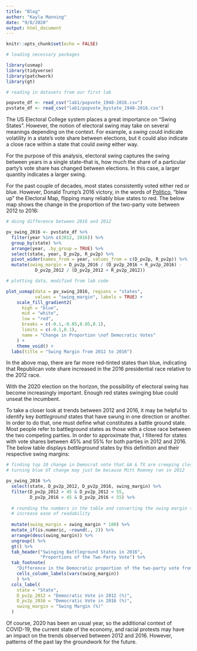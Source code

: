 ```yaml
---
title: "Blog"
author: "Kayla Manning"
date: "9/8/2020"
output: html_document
---
```


```r
knitr::opts_chunk$set(echo = FALSE)

# loading necessary packages

library(usmap)
library(tidyverse)
library(patchwork)
library(gt)

```


```r

# reading in datasets from our first lab

popvote_df <- read_csv("lab1/popvote_1948-2016.csv")
pvstate_df <- read_csv("lab1/popvote_bystate_1948-2016.csv")

```

The US Electoral College system places a great importance on "Swing States". However, the notion of electoral swing may take on several meanings depending on the context. For example, a *swing* could indicate volatility in a state's vote share between elections, but it could also indicate a close race within a state that could *swing* either way. 

For the purpose of this analysis, electoral swing captures the swing between years in a single state--that is, how much the share of a particular party's vote share has changed between elections. In this case, a larger quantity indicates a larger swing.

For the past couple of decades, most states consistently voted either red or blue. However, Donald Trump's 2016 victory, in the words of [Politico](https://www.politico.com/news/magazine/2020/02/07/election-2020-new-electoral-map-110496), "blew up" the Electoral Map, flipping many reliably blue states to red. The below map shows the change in the proportion of the two-party vote between 2012 to 2016: 


```r

# doing difference between 2016 and 2012

pv_swing_2016 <- pvstate_df %>%
  filter(year %in% c(2012, 2016)) %>%
  group_by(state) %>%
  arrange(year, .by_group = TRUE) %>%
  select(state, year, D_pv2p, R_pv2p) %>% 
  pivot_wider(names_from = year, values_from = c(D_pv2p, R_pv2p)) %>% 
  mutate(swing_margin = D_pv2p_2016 / (D_pv2p_2016 + R_pv2p_2016) -
           D_pv2p_2012 / (D_pv2p_2012 + R_pv2p_2012))

# plotting data, modified from lab code

plot_usmap(data = pv_swing_2016, regions = "states", 
           values = "swing_margin", labels = TRUE) +
    scale_fill_gradient2(
      high = "blue", 
      mid = "white",
      low = "red", 
      breaks = c(-0.1,-0.05,0.05,0.1), 
      limits = c(-0.1,0.1),
      name = "Change in Proportion \nof Democratic Votes"
    ) +
    theme_void() +
  labs(title = "Swing Margin from 2012 to 2016")

```

In the above map, there are far more red-tinted states than blue, indicating that Republican vote share increased in the 2016 presidential race relative to the 2012 race.

With the 2020 election on the horizon, the possibility of electoral swing has become increasingly important. Enough red states swinging blue could unseat the incumbent. 

To take a closer look at trends between 2012 and 2016, it may be helpful to identify key *battleground* states that have swung in one direction or another. In order to do that, one must define what constitutes a battle ground state. Most people refer to battleground states as those with a close race between the two competing parties. In order to approximate that, I filtered for states with vote shares between 45% and 55% for both parties in 2012 and 2016. The below table displays *battleground* states by this definition and their respective swing margins:

```r

# finding top 10 change in Democrat note that GA & TX are creeping closer to
# turning blue UT change may just be because Mitt Romney ran in 2012

pv_swing_2016 %>% 
  select(state, D_pv2p_2012, D_pv2p_2016, swing_margin) %>% 
  filter(D_pv2p_2012 > 45 & D_pv2p_2012 < 55,
         D_pv2p_2016 > 45 & D_pv2p_2016 < 55) %>% 
  
  # rounding the numbers in the table and converting the swing margin to
  # increase ease of readability
  
  mutate(swing_margin = swing_margin * 100) %>% 
  mutate_if(is.numeric, ~round(., 2)) %>% 
  arrange(desc(swing_margin)) %>% 
  ungroup() %>% 
  gt() %>% 
  tab_header("Swinging Battleground States in 2016",
             "Proportions of the Two-Party Vote") %>% 
  tab_footnote(
    "Difference in the Democratic proportion of the two-party vote from 2012 to 2016, multiplied by 100 to convert units to percent",
    cells_column_labels(vars(swing_margin))
    ) %>% 
  cols_label(
    state = "State",
    D_pv2p_2012 = "Democratic Vote in 2012 (%)",
    D_pv2p_2016 = "Democratic Vote in 2016 (%)",
    swing_margin = "Swing Margin (%)"
  ) 

```



Of course, 2020 has been an usual year, so the additional context of COVID-19, the current state of the economy, and racial protests may have an impact on the trends observed between 2012 and 2016. However, patterns of the past lay the groundwork for the future.


